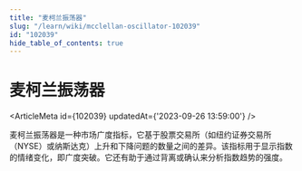 ```yaml
---
title: "麦柯兰振荡器"
slug: "/learn/wiki/mcclellan-oscillator-102039"
id: "102039"
hide_table_of_contents: true
---
```



# 麦柯兰振荡器

<ArticleMeta id={102039} updatedAt={'2023-09-26 13:59:00'} />
<div className='border-solid border-b border-t-0 my-4 border-[var(--ifm-color-gray-300)]' />

麦柯兰振荡器是一种市场广度指标，它基于股票交易所（如纽约证券交易所（NYSE）或纳斯达克）上升和下降问题的数量之间的差异。该指标用于显示指数的情绪变化，即广度突破。它还有助于通过背离或确认来分析指数趋势的强度。
